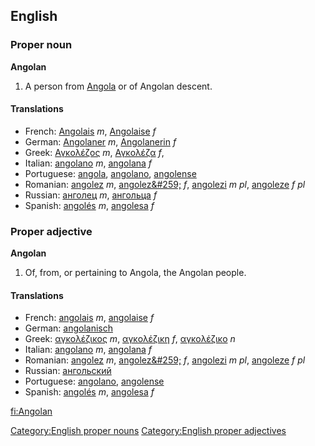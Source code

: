 ==English==
===Proper noun===
'''Angolan'''

#A person from [[Angola]] or of Angolan descent.

====Translations====
*French: [[Angolais]] ''m'', [[Angolaise]] ''f''
*German: [[Angolaner]] ''m'', [[Angolanerin]] ''f''
*Greek: [[Αγκολέζος]] ''m'', [[Αγκολέζα]] ''f'',
*Italian: [[angolano]] ''m'', [[angolana]] ''f''
*Portuguese: [[angola]], [[angolano]], [[angolense]]
*Romanian: [[angolez]] ''m'', [[angolez&#259;]] ''f'', [[angolezi]] ''m pl'', [[angoleze]] ''f pl''
*Russian: [[анголец]] ''m'', [[ангольца]] ''f''
*Spanish: [[angolés]] ''m'', [[angolesa]] ''f''

===Proper adjective===
'''Angolan'''

#Of, from, or pertaining to Angola, the Angolan people.

====Translations====
*French: [[angolais]] ''m'', [[angolaise]] ''f''
*German: [[angolanisch]]
*Greek: [[αγκολέζικος]] ''m'', [[αγκολέζικη]] ''f'',  [[αγκολέζικο]] ''n''
*Italian: [[angolano]] ''m'', [[angolana]] ''f''
*Romanian: [[angolez]] ''m'', [[angolez&#259;]] ''f'', [[angolezi]] ''m pl'', [[angoleze]] ''f pl''
*Russian: [[ангольский]]
*Portuguese: [[angolano]], [[angolense]]
*Spanish: [[angolés]] ''m'', [[angolesa]] ''f''

[[Category:English proper nouns]]
[[Category:English proper adjectives]]

[[fi:Angolan]]